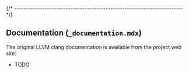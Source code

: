 
{/* ------------------------------------------------------------------------ */}

## Documentation (`_documentation.mdx`)

The original LLVM clang documentation is available from the project web site:

- TODO
